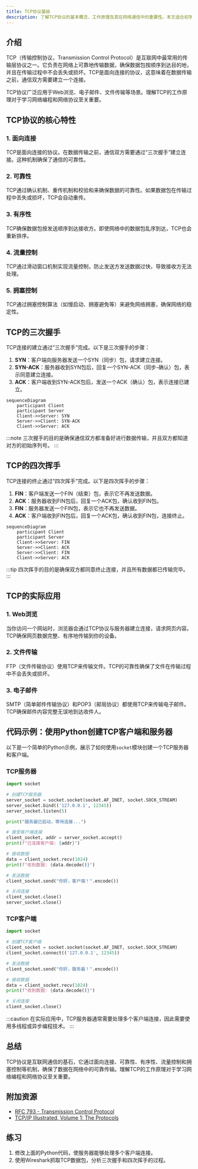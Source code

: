 ```yaml
---
title: TCP协议基础
description: 了解TCP协议的基本概念、工作原理及其在网络通信中的重要性。本文适合初学者，包含清晰的解释、代码示例和实际应用场景。
---
```


## 介绍

TCP（传输控制协议，Transmission Control Protocol）是互联网中最常用的传输层协议之一。它负责在网络上可靠地传输数据，确保数据包按顺序到达目的地，并且在传输过程中不会丢失或损坏。TCP是面向连接的协议，这意味着在数据传输之前，通信双方需要建立一个连接。

TCP协议广泛应用于Web浏览、电子邮件、文件传输等场景。理解TCP的工作原理对于学习网络编程和网络协议至关重要。

## TCP协议的核心特性

### 1. 面向连接
TCP是面向连接的协议。在数据传输之前，通信双方需要通过“三次握手”建立连接。这种机制确保了通信的可靠性。

### 2. 可靠性
TCP通过确认机制、重传机制和校验和来确保数据的可靠性。如果数据包在传输过程中丢失或损坏，TCP会自动重传。

### 3. 有序性
TCP确保数据包按发送顺序到达接收方。即使网络中的数据包乱序到达，TCP也会重新排序。

### 4. 流量控制
TCP通过滑动窗口机制实现流量控制，防止发送方发送数据过快，导致接收方无法处理。

### 5. 拥塞控制
TCP通过拥塞控制算法（如慢启动、拥塞避免等）来避免网络拥塞，确保网络的稳定性。

## TCP的三次握手

TCP连接的建立通过“三次握手”完成。以下是三次握手的步骤：

1. **SYN**：客户端向服务器发送一个SYN（同步）包，请求建立连接。
2. **SYN-ACK**：服务器收到SYN包后，回复一个SYN-ACK（同步-确认）包，表示同意建立连接。
3. **ACK**：客户端收到SYN-ACK包后，发送一个ACK（确认）包，表示连接已建立。

```mermaid
sequenceDiagram
    participant Client
    participant Server
    Client->>Server: SYN
    Server->>Client: SYN-ACK
    Client->>Server: ACK
```

:::note
三次握手的目的是确保通信双方都准备好进行数据传输，并且双方都知道对方的初始序列号。
:::

## TCP的四次挥手

TCP连接的终止通过“四次挥手”完成。以下是四次挥手的步骤：

1. **FIN**：客户端发送一个FIN（结束）包，表示它不再发送数据。
2. **ACK**：服务器收到FIN包后，回复一个ACK包，确认收到FIN包。
3. **FIN**：服务器发送一个FIN包，表示它也不再发送数据。
4. **ACK**：客户端收到FIN包后，回复一个ACK包，确认收到FIN包，连接终止。

```mermaid
sequenceDiagram
    participant Client
    participant Server
    Client->>Server: FIN
    Server->>Client: ACK
    Server->>Client: FIN
    Client->>Server: ACK
```

:::tip
四次挥手的目的是确保双方都同意终止连接，并且所有数据都已传输完毕。
:::

## TCP的实际应用

### 1. Web浏览
当你访问一个网站时，浏览器会通过TCP协议与服务器建立连接，请求网页内容。TCP确保网页数据完整、有序地传输到你的设备。

### 2. 文件传输
FTP（文件传输协议）使用TCP来传输文件。TCP的可靠性确保了文件在传输过程中不会丢失或损坏。

### 3. 电子邮件
SMTP（简单邮件传输协议）和POP3（邮局协议）都使用TCP来传输电子邮件。TCP确保邮件内容完整无误地到达收件人。

## 代码示例：使用Python创建TCP客户端和服务器

以下是一个简单的Python示例，展示了如何使用`socket`模块创建一个TCP服务器和客户端。

### TCP服务器

```python
import socket

# 创建TCP服务器
server_socket = socket.socket(socket.AF_INET, socket.SOCK_STREAM)
server_socket.bind(('127.0.0.1', 12345))
server_socket.listen(5)

print("服务器已启动，等待连接...")

# 接受客户端连接
client_socket, addr = server_socket.accept()
print(f"已连接客户端: {addr}")

# 接收数据
data = client_socket.recv(1024)
print(f"收到数据: {data.decode()}")

# 发送数据
client_socket.send("你好，客户端！".encode())

# 关闭连接
client_socket.close()
server_socket.close()
```

### TCP客户端

```python
import socket

# 创建TCP客户端
client_socket = socket.socket(socket.AF_INET, socket.SOCK_STREAM)
client_socket.connect(('127.0.0.1', 12345))

# 发送数据
client_socket.send("你好，服务器！".encode())

# 接收数据
data = client_socket.recv(1024)
print(f"收到数据: {data.decode()}")

# 关闭连接
client_socket.close()
```

:::caution
在实际应用中，TCP服务器通常需要处理多个客户端连接，因此需要使用多线程或异步编程技术。
:::

## 总结

TCP协议是互联网通信的基石，它通过面向连接、可靠性、有序性、流量控制和拥塞控制等机制，确保了数据在网络中的可靠传输。理解TCP的工作原理对于学习网络编程和网络协议至关重要。

## 附加资源

- [RFC 793 - Transmission Control Protocol](https://tools.ietf.org/html/rfc793)
- [TCP/IP Illustrated, Volume 1: The Protocols](https://www.amazon.com/TCP-Illustrated-Vol-Addison-Wesley-Professional/dp/0321336313)

## 练习

1. 修改上面的Python代码，使服务器能够处理多个客户端连接。
2. 使用Wireshark抓取TCP数据包，分析三次握手和四次挥手的过程。